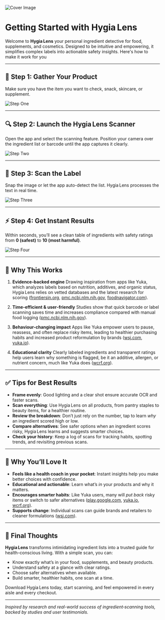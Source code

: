 ![Cover Image](/assets/images/og-hygia.png)

# Getting Started with Hygia Lens

Welcome to **Hygia Lens** your personal ingredient detective for food, supplements, and cosmetics. Designed to be intuitive and empowering, it simplifies complex labels into actionable safety insights. Here's how to make it work for you

---

## 🧪 Step 1: Gather Your Product

Make sure you have the item you want to check, snack, skincare, or supplement.

![Step One](/assets/blog/Step-1.png)

---

## 🔍 Step 2: Launch the Hygia Lens Scanner

Open the app and select the scanning feature. Position your camera over the ingredient list or barcode until the app captures it clearly.

![Step Two](/assets/blog/Step-2.png)

---

## 📸 Step 3: Scan the Label

Snap the image or let the app auto-detect the list. Hygia Lens processes the text in real time.

![Step Three](/assets/blog/Step-3.png)

---

## ⚡ Step 4: Get Instant Results

Within seconds, you’ll see a clean table of ingredients with safety ratings from **0 (safest)** to **10 (most harmful)**.

![Step Four](/assets/blog/Step-4.png)

---

## 🎯 Why This Works

1. **Evidence‑backed engine**
   Drawing inspiration from apps like Yuka, which analyzes labels based on nutrition, additives, and organic status, Hygia Lens relies on vetted databases and the latest research for scoring ([frontiersin.org][1], [pmc.ncbi.nlm.nih.gov][2], [foodnavigator.com][3]).

2. **Time‑efficient & user‑friendly**
   Studies show that quick barcode or label scanning saves time and increases compliance compared with manual food logging ([pmc.ncbi.nlm.nih.gov][4]).

3. **Behaviour-changing impact**
   Apps like Yuka empower users to pause, reassess, and often replace risky items, leading to healthier purchasing habits and increased product reformulation by brands ([wsj.com][5], [yuka.io][6]).

4. **Educational clarity**
   Clearly labeled ingredients and transparent ratings help users learn why something is flagged, be it an additive, allergen, or nutrient concern, much like Yuka does ([wcrf.org][7]).

---

## ✅ Tips for Best Results

- **Frame evenly**: Good lighting and a clear shot ensure accurate OCR and faster scans.
- **Scan everything**: Use Hygia Lens on all products, from pantry staples to beauty items, for a healthier routine.
- **Review the breakdown**: Don’t just rely on the number, tap to learn _why_ an ingredient scored high or low.
- **Compare alternatives**: See safer options when an ingredient scores risky, Hygia Lens learns and suggests smarter choices.
- **Check your history**: Keep a log of scans for tracking habits, spotting trends, and revisiting previous scans.

---

## 🤝 Why You’ll Love It

- **Feels like a health coach in your pocket**: Instant insights help you make better choices with confidence.
- **Educational and actionable**: Learn what’s _in_ your products and why it matters.
- **Encourages smarter habits**: Like Yuka users, many will _put back_ risky items or switch to safer alternatives ([play.google.com][8], [yuka.io][6], [wcrf.org][7]).
- **Supports change**: Individual scans can guide brands and retailers to cleaner formulations ([wsj.com][5]).

---

## 🌟 Final Thoughts

**Hygia Lens** transforms intimidating ingredient lists into a trusted guide for health-conscious living. With a simple scan, you can:

- Know exactly what’s in your food, supplements, and beauty products.
- Understand safety at a glance with clear ratings.
- Choose safer alternatives when available.
- Build smarter, healthier habits, one scan at a time.

Download Hygia Lens today, start scanning, and feel empowered in every aisle and every checkout.

---

_Inspired by research and real-world success of ingredient‑scanning tools, backed by studies and user testimonials._

[1]: https://www.frontiersin.org/journals/nutrition/articles/10.3389/fnut.2023.1125542/full?utm_source=chatgpt.com "Economic and health impacts of the Change4Life Food Scanner app"
[2]: https://pmc.ncbi.nlm.nih.gov/articles/PMC8904754/?utm_source=chatgpt.com "The Change4Life Food Scanner - PMC"
[3]: https://www.foodnavigator.com/Article/2019/08/20/Evaluating-the-Yuka-phenomenon-How-effective-is-the-scanning-app-in-practice/?utm_source=chatgpt.com "Evaluating the Yuka 'phenomenon': How effective is the scanning ..."
[4]: https://pmc.ncbi.nlm.nih.gov/articles/PMC10260744/?utm_source=chatgpt.com "Food identification by barcode scanning in the Netherlands"
[5]: https://www.wsj.com/tech/personal-tech/yuka-app-food-scanning-companies-a8d526b6?utm_source=chatgpt.com "The MAHA-Friendly App That's Driving Food Companies Crazy"
[6]: https://yuka.io/wp-content/uploads/social-impact/en/Social%20impact%20-%20Yuka.pdf?utm_source=chatgpt.com "[PDF] Impact Report - Yuka"
[7]: https://www.wcrf.org/about-us/news-and-blogs/healthy-new-you-the-yuka-app-review/?utm_source=chatgpt.com "Healthy New You: the Yuka app – review"
[8]: https://play.google.com/store/apps/details?hl=en_US&id=io.yuka.android&utm_source=chatgpt.com "Yuka - Food & Cosmetic Scanner - Apps on Google Play"
